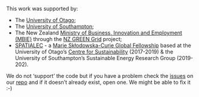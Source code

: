 This work was supported by:

 * The [University of Otago](https://www.otago.ac.nz/);
 * The [University of Southampton](https://www.southampton.ac.uk/);
 * The New Zealand [Ministry of Business, Innovation and Employment (MBIE)](http://www.mbie.govt.nz/) through the [NZ GREEN Grid](https://www.otago.ac.nz/centre-sustainability/research/energy/otago050285.html) project;
 * [SPATIALEC](http://www.energy.soton.ac.uk/tag/spatialec/) - a [Marie Skłodowska-Curie Global Fellowship](http://ec.europa.eu/research/mariecurieactions/about-msca/actions/if/index_en.htm) based at the University of Otago’s [Centre for Sustainability](http://www.otago.ac.nz/centre-sustainability/staff/otago673896.html) (2017-2019) & the University of Southampton's Sustainable Energy Research Group (2019-202).

We do not 'support' the code but if you have a problem check the [issues](https://git.soton.ac.uk/ba1e12/nzGREENGrid/issues) on our [repo](https://git.soton.ac.uk/ba1e12/nzGREENGrid) and if it doesn't already exist, open one. We might be able to fix it :-)

